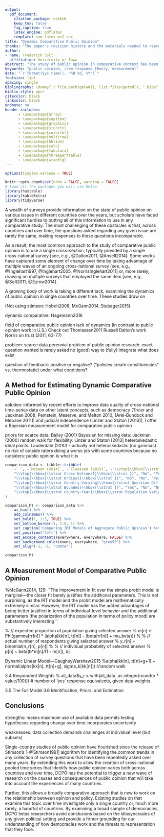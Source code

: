 ```yaml
---
output: 
  pdf_document:
    citation_package: natbib
    keep_tex: false
    fig_caption: true
    latex_engine: pdflatex
    template: svm-latex-ms2.tex
title: "Dynamic Comparative Public Opinion"
thanks: "The paper's revision history and the materials needed to reproduce its analyses can be found [on Github here](http://github.com/fsolt/dcpo_article).  Earlier versions were presented at the 2014 meetings of the European Political Science Association and American Political Science Association, the 2016 meeting of the Midwest Political Science Association, and at Princeton University, Oxford University, the University of Tennessee, Central European University, and the Polish Academy of Sciences.  Corresponding author: [frederick-solt@uiowa.edu](mailto:frederick-solt@uiowa.edu). Current version: `r format(Sys.time(), '%B %d, %Y')`."
author:
- name: Frederick Solt
  affiliation: University of Iowa
abstract: "The study of public opinion in comparative context has been hampered by data that is sparse, that is, unavailable for many countries and years; incomparable, i.e., ostensibly addressing the same issue but generated by different survey items; or, most often, both.  Questions of representation and of policy feedback on public opinion, for example, cannot be explored fully from a cross-national perspective without comparable time-series data for many countries that span their respective times of policy adoption.  This paper proposes a latent variable approach to the study of comparative public opinion that maximizes the information gleaned from available surveys to overcome issues of missing and incomparable data and allow comparativists to examine the dynamics of public opinion.  It then presents Bayesian techniques for estimating latent variables from cross-national survey data.  As an example of the promise of its approach, the paper then examines the question of whether the legal recognition of same-sex relationships prompts a backlash in public opinion."
keywords: "public opinion, item response theory, measurement"
date: "`r format(Sys.time(), '%B %d, %Y')`"
fontsize: 11pt
spacing: single
bibliography: \dummy{`r file.path(getwd(), list.files(getwd(), ".bib$"))`}
biblio-style: apsr
citecolor: black
linkcolor: black
endnote: no
header-includes:
      - \usepackage{array}
      - \usepackage{caption}
      - \usepackage{graphicx}
      - \usepackage{siunitx}
      - \usepackage{colortbl}
      - \usepackage{multirow}
      - \usepackage{hhline}
      - \usepackage{calc}
      - \usepackage{tabularx}
      - \usepackage{threeparttable}
      - \usepackage{wrapfig}
---
```


```r
options(tinytex.verbose = TRUE)
```

```r
knitr::opts_chunk$set(echo = FALSE, warning = FALSE)
# load all the packages you will use below 
library(huxtable)
library(kableExtra)
library(tidyverse)

```

A wealth of surveys provide information on the state of public opinion on various issues in different countries over the years, but scholars have faced significant hurdles to putting all of this information to use in any comparative study.  The most challenging of these obstacles is that, across countries and over time, the questions asked regarding any given issue are rarely the same, making responses to these questions incomparable.

As a result, the most common approach to the study of comparative public opinion is to use a single cross-section, typically provided by a single cross-national survey [see, e.g., @Dalton2011, @Ansell2014].
    Some works have captured some element of change over time by taking advantage of multiple waves of an ongoing cross-national survey [see, e.g., @Inglehart1997, @Inglehart2005, @NorrisInglehart2011] or, more rarely, drawing on multiple surveys that employed the same item [see, e.g., @Solt2011, @Ezrow2014].

A growing body of work is taking a different tack, examining the dynamics of public opinion in single countries over time.  These studies draw on

(Not using stimson: Hobolt2008, McGann2014, Stubager2015)

dynamic comparative: Hagemann2016

field of comparative public opinion
lack of dynamics (in contrast to public opinion work in U.S.)
Check out
	Thomassen2011
	Russell Dalton's work
	Norris on trust (2011, 63-77)


problem: 	scarce data
		perennial problem of public opinion research: exact question wanted is rarely asked
		no (good) way to (fully) integrate what does exist

question of feedback: positive or negative? ("policies create constituencies" vs. thermostatic) under what conditions?





## A Method for Estimating Dynamic Comparative Public Opinion

solution:
    informed by recent efforts to improve data quality of cross-national time-series data on other latent concepts, such as democracy (Treier and Jackman 2008; Pemstein, Meserve, and Melton 2010, [Arel-Bundock and Mebane 2011]) and judicial independence (Linzer and Staton [2013]), I offer a Bayesian measurement model for comparative public opinion

priors for scarce data: Bailey (2001)
Bayesian for missing data: Jackman (2000)
random walk for flexibility: Linzer and Staton [2013]
heteroskedastic ideal points: Lauderdale (2010) -- actually not heteroskedastic (no gammas)
    no risk of outside raters doing a worse job with some countries because no outsiders: public opinion is what it is

```r
comparison_data <- tibble::tribble(
    ~` `, ~`McGann (2014)`, ~`Claassen (2019)`, ~`\\vtop{\\hbox{\\strut Caughley, O'Grady,}\\hbox{\\strut and Warshaw (2019)}}`, ~DCPO,
    "\\vtop{\\hbox{\\strut Cross-National}\\hbox{\\strut }}", "No", "Yes", "Yes", "Yes",
    "\\vtop{\\hbox{\\strut Ordinal}\\hbox{\\strut }}", "No", "No", "Yes", "Yes",
    "\\vtop{\\hbox{\\strut Country-Varying}\\hbox{\\strut Question Difficulty}}", "No", "Yes", "No", "Yes",
    "\\vtop{\\hbox{\\strut Bounded}\\hbox{\\strut }}", "Yes", "No", "No", "Yes",
    "\\vtop{\\hbox{\\strut Country-Year}\\hbox{\\strut Population Variance}}", "Yes", "No", "No", "Yes"
)

comparison_ht <- comparison_data %>%
    as_hux() %>% 
    add_colnames() %>% 
    set_bold(1, 1:5, TRUE) %>% 
    set_bottom_border(1, 1:5, 1) %>%
    set_caption('Comparing IRT Models of Aggregate Public Opinion') %>% 
    set_position("left") %>% 
    set_escape_contents(everywhere, everywhere, FALSE) %>% 
    set_background_color(evens, everywhere, "grey95") %>% 
    set_align(-1, -1, "center")

comparison_ht

```

## A Measurement Model of Comparative Public Opinion





%McGann2014, 125: ``The improvement in fit over the simple probit model is marginal—the closer fit barely justifies the additional parameters. This is not surprising, as the IRT model and the probit model are mathematically extremely similar. However, the IRT model has the added advantages of being better justified in terms of individual-level behavior and the additional parameters (the polarization of the population in terms of policy mood) are substantively interesting.''

% // expected proportion of population giving selected answer
% m[n] <- Phi(gamma[rr[n]] * (alpha[kk[n], tt[n]] - (beta[rr[n]] + mu_beta)))
%
% // actual number of respondents giving selected answer
% y_r[n] ~ binomial(n_r[n], p[n])
%
% // individual probability of selected answer
% p[n] ~ beta(b*m[n]/(1 - m[n]), b)

\subsection{Adding Dynamics}

Dynamic Linear Model---CaugheyWarshaw2015
%alpha[kk[n], tt[n]+g+1] ~ normal(alpha[kk[n], tt[n]+g], sigma_k[kk[n]]) //random walk

3.4 Respondent Weights
% all_data$y_r = with(all_data, as.integer(round(n * value/100))) # number of 'yes' response equivalents, given data weights

3.5 The Full Model
3.6 Identification, Priors, and Estimation



## Conclusions
strengths:
    makes maximum use of available data
	permits testing hypotheses regarding change over time
	incorporates uncertainty

weaknesses:
	data collection demands
	challenges at individual level (but subsets)



Single-country studies of public opinion have flourished since the release of Stimson's [-@Stimson1991] algorithm for identifying the common trends in any collection of survey questions that have been repeatedly asked over many years.  By extending this work to allow the creation of cross-national pooled time series that identify how public opinion varies both across countries and over time, DCPO has the potential to trigger a new wave of research on the causes and consequences of public opinion that will take into account the experiences of many countries.

Further, this allows a broadly comparative approach that is new to work on the relationship between opinion and policy.  Existing studies on that examine this topic over time investigate only a single country or, much more rarely, a handful of countries.  By examining a broad sample of democracies, DCPO helps researchers avoid conclusions based on the idiosyncrasies of any given political setting and provide a firmer grounding for our understanding of how democracies work and the threats to representation that they face.



